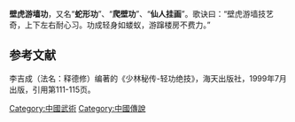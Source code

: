 {{Unreferenced|time=2013-06-13T12:02:42+00:00 }}
'''壁虎游墙功'''，又名“'''蛇形功'''”、“'''爬壁功'''”、“'''仙人挂画'''”。歌诀曰：“壁虎游墙技艺奇，上下左右耐心习。功成轻身如蝼蚁，游蹿楼房不费力。”

== 参考文献 ==
李吉成（法名：释德修）编著的《少林秘传-轻功绝技》，海天出版社，1999年7月出版，引用第111-115页。

[[Category:中國武術|Category:中國武術]]
[[Category:中國傳說|Category:中國傳說]]
